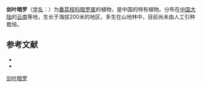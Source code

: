 {{Speciesbox
| name = 剑叶暗罗
| status = CR
| status_system = iucn3.1
| image =
| genus = Polyalthia
| species = lancilimba
| authority = C. Y. Wu et P. T. Li
}}

'''剑叶暗罗'''（[[学名|学名]]：{{lang|la|''Polyalthia lancilimba''}}）为[[番荔枝科|番荔枝科]][[暗罗属|暗罗属]]的植物，是中国的特有植物。分布在[[中国大陆|中国大陆]]的[[云南|云南]]等地，生长于海拔200米的地区，多生在山地林中，目前尚未由人工引种栽培。

== 参考文献 ==
<div class="references-small">
* {{cite web| url =http://www.bioinfo.cn/db05/KmzwSpecies.php?action=view&id=280| title =剑叶暗罗| work =《中国高等植物数据库全库》| publisher =中国科学院微生物研究所| author =昆明植物研究所| accessdate =2009-02-21| deadurl =yes| archiveurl =https://web.archive.org/web/20160305072127/http://www.bioinfo.cn/db05/KmzwSpecies.php?action=view&id=280| archivedate =2016-03-05}}
* {{IUCN2008|assessors=China Plant Specialist Group|year=2004|id=46412|title=Polyalthia lancilimba|downloaded=2009-02-21}}
</div>
{{Taxonbar|from=Q5489298}}

[[Category:暗罗属|剑叶暗罗]]


{{植物小作品}}